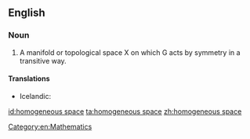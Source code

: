 ==English==
{{wikipedia}}
===Noun===
{{en-noun}}

# A manifold or topological space X on which G acts by symmetry in a transitive way.

====Translations====
{{trans-top|manifold or topological space on which G acts by symmetry in a transitive way}}
* Icelandic: {{t-|is|einsleitt rúm|n}}
{{trans-mid}}
{{trans-bottom}}

[[Category:en:Mathematics]]

[[id:homogeneous space]]
[[ta:homogeneous space]]
[[zh:homogeneous space]]